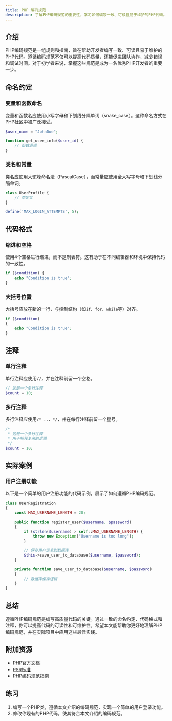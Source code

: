 ```yaml
---
title: PHP 编码规范
description: 了解PHP编码规范的重要性，学习如何编写一致、可读且易于维护的PHP代码。本文适合初学者，涵盖命名约定、代码格式、注释等最佳实践。
---
```


## 介绍

PHP编码规范是一组规则和指南，旨在帮助开发者编写一致、可读且易于维护的PHP代码。遵循编码规范不仅可以提高代码质量，还能促进团队协作，减少错误和调试时间。对于初学者来说，掌握这些规范是成为一名优秀PHP开发者的重要一步。

## 命名约定

### 变量和函数命名

变量和函数名应使用小写字母和下划线分隔单词（snake_case）。这种命名方式在PHP社区中被广泛接受。

```php
$user_name = "JohnDoe";

function get_user_info($user_id) {
    // 函数逻辑
}
```

### 类名和常量

类名应使用大驼峰命名法（PascalCase），而常量应使用全大写字母和下划线分隔单词。

```php
class UserProfile {
    // 类定义
}

define('MAX_LOGIN_ATTEMPTS', 5);
```

## 代码格式

### 缩进和空格

使用4个空格进行缩进，而不是制表符。这有助于在不同编辑器和环境中保持代码的一致性。

```php
if ($condition) {
    echo "Condition is true";
}
```

### 大括号位置

大括号应放在新的一行，与控制结构（如`if`、`for`、`while`等）对齐。

```php
if ($condition)
{
    echo "Condition is true";
}
```

## 注释

### 单行注释

单行注释应使用`//`，并在注释前留一个空格。

```php
// 这是一个单行注释
$count = 10;
```

### 多行注释

多行注释应使用`/* ... */`，并在每行注释前留一个星号。

```php
/*
 * 这是一个多行注释
 * 用于解释复杂的逻辑
 */
$count = 10;
```

## 实际案例

### 用户注册功能

以下是一个简单的用户注册功能的代码示例，展示了如何遵循PHP编码规范。

```php
class UserRegistration
{
    const MAX_USERNAME_LENGTH = 20;

    public function register_user($username, $password)
    {
        if (strlen($username) > self::MAX_USERNAME_LENGTH) {
            throw new Exception("Username is too long");
        }

        // 保存用户信息到数据库
        $this->save_user_to_database($username, $password);
    }

    private function save_user_to_database($username, $password)
    {
        // 数据库保存逻辑
    }
}
```

## 总结

遵循PHP编码规范是编写高质量代码的关键。通过一致的命名约定、代码格式和注释，你可以提高代码的可读性和可维护性。希望本文能帮助你更好地理解PHP编码规范，并在实际项目中应用这些最佳实践。

## 附加资源

- [PHP官方文档](https://www.php.net/manual/en/)
- [PSR标准](https://www.php-fig.org/psr/)
- [PHP编码规范指南](https://www.php-fig.org/psr/psr-12/)

## 练习

1. 编写一个PHP类，遵循本文介绍的编码规范，实现一个简单的用户登录功能。
2. 修改你现有的PHP代码，使其符合本文介绍的编码规范。
